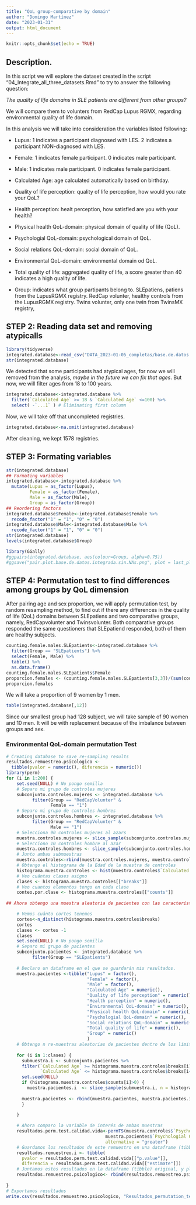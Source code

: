 ```yaml
---
title: "QoL group-comparative by domain"
author: "Domingo Martínez"
date: "2023-01-31"
output: html_document
---
```


```r
knitr::opts_chunk$set(echo = TRUE)
```

## Description.

In this script we will explore the dataset created in the script "04_Integrate_all_three_datasets.Rmd" to try to answer the following question:

*The quality of life domains in SLE patients are different from other groups?*

We will compare them to volunters from RedCap Lupus RGMX, regarding environmental quality of life domain.

In this analysis we will take into consideration the variables listed following:

- Lupus: 1 indicates a participant diagnosed with LES.
         2 indicates a participant NON-diagnosed with LES.  
         
- Female: 1 indicates female participant.
          0 indicates male participant.

- Male: 1 indicates male participant.
        0 indicates female participant.

- Calculated Age: age calculated automatically based on birthday.

- Quality of life perception: quality of life perception, how would you rate your QoL?

- Health perception: healt perception, how satisfied are you with your health?

- Physical health QoL-domain:  physical domain of quality of life (QoL).

- Psychologial QoL-domain: psychological domain of QoL.

- Social relations QoL-domain: social domain of QoL.

- Environmental QoL-domain: environmental domain od QoL.

- Total quality of life: aggregated quality of life, a score greater than 40 indicates a high quality of life.

- Group: indicates what group partipants belong to.
         SLEpatiens, patiens from the LupusRGMX registry.
         RedCap volunter, healthy controls from the LupusRGMX registry.
         Twins volunter, only one twin from TwinsMX registry,

## STEP 2: Reading data set and removing atypicalls
```r
library(tidyverse)
integrated.database<-read_csv("DATA_2023-01-05_completas/base.de.datos.integrada.csv")
str(integrated.database)
```
We detected that some participants had atypical ages, for now we will removed from the analysis, *maybe in the future we can fix that ages*. But now, we will filter ages from 18 to 100 years.

```r
integrated.database<-integrated.database %>%
  filter(`Calculated Age` >= 18 & `Calculated Age` <=100) %>%
  select( -`...1` ) # Eliminating first column
```

Now, we will take off that uncompleted registries.
```r
integrated.database<-na.omit(integrated.database)
```
After cleaning, we kept 1578 registries.

## STEP 3: Formating variables
```r
str(integrated.database)
## Formating variables
integrated.database<-integrated.database %>%
  mutate(Lupus = as_factor(Lupus),
         Female = as_factor(Female),
         Male = as_factor(Male),
         Group = as_factor(Group))
## Reordering factors
integrated.database$Female<-integrated.database$Female %>%
  recode_factor("1" = "1", "0" = "0")
integrated.database$Male<-integrated.database$Male %>%
  recode_factor("1" = "1", "0" = "0")
str(integrated.database)
levels(integrated.database$Group)
```

```r
library(GGally)
#ggpairs(integrated.database, aes(colour=Group, alpha=0.75))
#ggsave("pair.plot.base.de.datos.integrada.sin.NAs.png", plot = last_plot(), width = 60, height = 55, units = c("cm"), device = png, dpi = 300)
```

## STEP 4: Permutation test to find differences among groups by QoL dimension

After pairing age and sex proportion, we will apply permutation test, by random resampling method, to find out if there any differences in the quality of life (QoL) domains between SLEpatiens and two comparative groups, namely, RedCapvolunter and Twinsvolunter. Both comparative groups responded the same questioners that SLEpatiend responded, both of them are healthy subjects. 

```r
counting.female.males.SLEpatients<-integrated.database %>%
  filter(Group == "SLEpatients") %>%
  select(Female, Male) %>%
  table() %>%
  as.data.frame()
counting.female.males.SLEpatients$Female
proporcion.females <- (counting.female.males.SLEpatients[3,3])/(sum(counting.female.males.SLEpatients$Freq))
proporcion.females
```

We will take a proportion of 9 women by 1 men.

```r
table(integrated.database[,12])
```

Since our smallest group had 128 subject, we will take sample of 90 women and 10 men. It will be with replacement because of the imbalance between groups and sex.

### Environmental QoL-domain permutation Test

```r
# Creating database to save re-sampling results
resultados.remuestreo.psicologico <- 
  tibble(pvalor = numeric(), diferencia = numeric())
library(perm)
for (i in 1:200) {
    set.seed(NULL) # No pongo semilla
    # Separo mi grupo de controles mujeres
    subconjunto.controles.mujeres <- integrated.database %>%
          filter(Group == "RedCapVolunter" &
                 Female == "1")
    # Separo mi grupo de controles hombres
    subconjunto.controles.hombres <- integrated.database %>%
          filter(Group == "RedCapVolunter" &
                 Male == "1")
    # Selecciona 90 controles mujeres al azars
    muestra.controles.mujeres <- slice_sample(subconjunto.controles.mujeres, n=90, replace = T)
    # Selecciono 10 controles hombre al azar
    muestra.controles.hombres <- slice_sample(subconjunto.controles.hombres, n=30, replace = T)
    # Junto ambas submuestras
    muestra.controles<-rbind(muestra.controles.mujeres, muestra.controles.hombres)
    # Obtengo el histograma de la Edad de la muestra de controles
    histograma.muestra.controles <- hist(muestra.controles$`Calculated Age`)
    # Veo cuántas clases asigno
    clases <- histograma.muestra.controles[["breaks"]]
    # Veo cuantos elementos tengo en cada clase
    conteo.por.clase <- histograma.muestra.controles[["counts"]]
  
## Ahora obtengo una muestra aleatoria de pacientes con las características de edad de la muestra de controles.  

    # Vemos cuánto cortes tenemos
    cortes<-n_distinct(histograma.muestra.controles$breaks)
    cortes
    clases <- cortes -1 
    clases
    set.seed(NULL) # No pongo semilla
    # Separo mi grupo de pacientes
    subconjunto.pacientes <- integrated.database %>%
          filter(Group == "SLEpatients") 
    
    # Declaro un dataframe en el que se guardarán mis resultados. 
    muestra.pacientes <-tibble("Lupus" = factor(),
                               "Female" = factor(),
                               "Male" = factor(),
                               "Calculated Age" = numeric(),
                               "Quality of life perception" = numeric(),
                               "Health perception" = numeric(),
                               "Environmental QoL-domain" = numeric(),
                               "Physical health QoL-domain" = numeric(),
                               "Psychologial QoL-domain" = numeric(),
                               "Social relations QoL-domain" = numeric(),
                               "Total quality of life" = numeric(),
                               "Group" = numeric()
                               )
    # Obtengo n re-muestras aleatorias de pacientes dentro de los límites de cada clase del grupo control.
    
    for (i in 1:clases) {
      submuestra.i <- subconjunto.pacientes %>%
      filter(`Calculated Age` >= histograma.muestra.controles$breaks[i] &
             `Calculated Age` <= histograma.muestra.controles$breaks[i+1])
      set.seed(NULL)
      if (histograma.muestra.controles$counts[i]>0) {
        muestra.pacientes.i  <- slice_sample(submuestra.i, n = histograma.muestra.controles$counts[i], replace = T)
        
      muestra.pacientes <- rbind(muestra.pacientes, muestra.pacientes.i)
      }
      
    }

    # Ahora comparo la variable de interés de ambas muestras
    resultados.perm.test.calidad.vida<-permTS(muestra.controles$`Psychologial QoL-domain`,
                                      muestra.pacientes$`Psychologial QoL-domain`,
                                      alternative = "greater")
    # Guardamos los resultados de este remuestro en una dataframe (tibble)
    resultados.remuestreo.i <- tibble(
      pvalor = resultados.perm.test.calidad.vida[["p.value"]],
      diferencia = resultados.perm.test.calidad.vida[["estimate"]])
    # Juntamos estos resultados en la dataframe (tibble) original, y planchamos la variable.
    resultados.remuestreo.psicologico<- rbind(resultados.remuestreo.psicologico, resultados.remuestreo.i)
     
}
# Exportamos resultados
write.csv(resultados.remuestreo.psicologico, "Resultados_permutation_test_by_resampling/resultados.remuestreo.PermTest.psicologico.csv")
```

